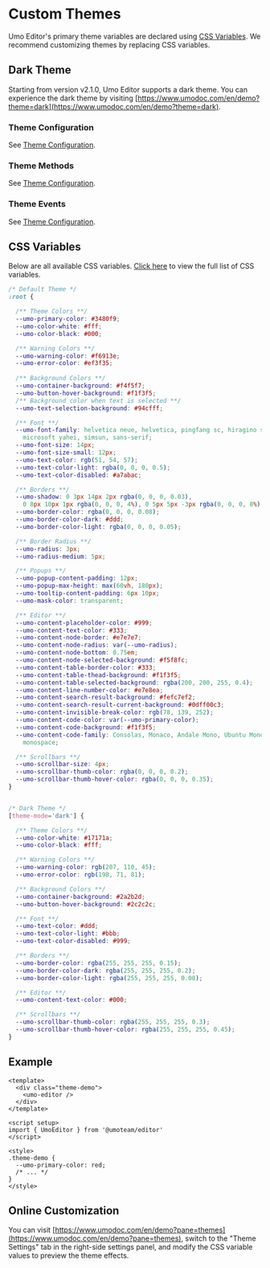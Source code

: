 # Custom Themes

Umo Editor's primary theme variables are declared using [CSS Variables](https://developer.mozilla.org/en-US/docs/Web/CSS/Using_CSS_custom_properties). We recommend customizing themes by replacing CSS variables.

## Dark Theme

Starting from version v2.1.0, Umo Editor supports a dark theme. You can experience the dark theme by visiting [https://www.umodoc.com/en/demo?theme=dark](https://www.umodoc.com/en/demo?theme=dark).

### Theme Configuration
See [Theme Configuration](./options/themes).

### Theme Methods
See [Theme Configuration](./methods#settheme).

### Theme Events
See [Theme Configuration](./events).

## CSS Variables

Below are all available CSS variables. [Click here](https://github.com/umodoc/editor/tree/main/src/assets/styles/_variables.less) to view the full list of CSS variables.

```css
/* Default Theme */
:root {

  /** Theme Colors **/
  --umo-primary-color: #3480f9;
  --umo-color-white: #fff;
  --umo-color-black: #000;

  /** Warning Colors **/
  --umo-warning-color: #f6913e;
  --umo-error-color: #ef3f35;
  
  /** Background Colors **/
  --umo-container-background: #f4f5f7;
  --umo-button-hover-background: #f1f3f5;
  /** Background color when text is selected **/
  --umo-text-selection-background: #94cfff;

  /** Font **/
  --umo-font-family: helvetica neue, helvetica, pingfang sc, hiragino sans gb,
    microsoft yahei, simsun, sans-serif;
  --umo-font-size: 14px;
  --umo-font-size-small: 12px;
  --umo-text-color: rgb(51, 54, 57);
  --umo-text-color-light: rgba(0, 0, 0, 0.5);
  --umo-text-color-disabled: #a7abac;

  /** Borders **/
  --umo-shadow: 0 3px 14px 2px rgba(0, 0, 0, 0.03),
    0 8px 10px 1px rgba(0, 0, 0, 4%), 0 5px 5px -3px rgba(0, 0, 0, 8%);
  --umo-border-color: rgba(0, 0, 0, 0.08);
  --umo-border-color-dark: #ddd;
  --umo-border-color-light: rgba(0, 0, 0, 0.05);

  /** Border Radius **/
  --umo-radius: 3px;
  --umo-radius-medium: 5px;

  /** Popups **/
  --umo-popup-content-padding: 12px;
  --umo-popup-max-height: max(60vh, 180px);
  --umo-tooltip-content-padding: 6px 10px;
  --umo-mask-color: transparent;

  /** Editor **/
  --umo-content-placeholder-color: #999;
  --umo-content-text-color: #333;
  --umo-content-node-border: #e7e7e7;
  --umo-content-node-radius: var(--umo-radius);
  --umo-content-node-bottom: 0.75em;
  --umo-content-node-selected-background: #f5f8fc;
  --umo-content-table-border-color: #333;
  --umo-content-table-thead-background: #f1f3f5;
  --umo-content-table-selected-background: rgba(200, 200, 255, 0.4);
  --umo-content-line-number-color: #e7e8ea;
  --umo-content-search-result-background: #fefc7ef2;
  --umo-content-search-result-current-background: #0dff00c3;
  --umo-content-invisible-break-color: rgb(78, 139, 252);
  --umo-content-code-color: var(--umo-primary-color);
  --umo-content-code-background: #f1f3f5;
  --umo-content-code-family: Consolas, Monaco, Andale Mono, Ubuntu Mono,
    monospace;

  /** Scrollbars **/
  --umo-scrollbar-size: 4px;
  --umo-scrollbar-thumb-color: rgba(0, 0, 0, 0.2);
  --umo-scrollbar-thumb-hover-color: rgba(0, 0, 0, 0.35);
}


/* Dark Theme */
[theme-mode='dark'] {

  /** Theme Colors **/
  --umo-color-white: #17171a;
  --umo-color-black: #fff;

  /** Warning Colors **/
  --umo-warning-color: rgb(207, 110, 45);
  --umo-error-color: rgb(198, 71, 81);

  /** Background Colors **/
  --umo-container-background: #2a2b2d;
  --umo-button-hover-background: #2c2c2c;

  /** Font **/
  --umo-text-color: #ddd;
  --umo-text-color-light: #bbb;
  --umo-text-color-disabled: #999;

  /** Borders **/
  --umo-border-color: rgba(255, 255, 255, 0.15);
  --umo-border-color-dark: rgba(255, 255, 255, 0.2);
  --umo-border-color-light: rgba(255, 255, 255, 0.08);

  /** Editor **/
  --umo-content-text-color: #000;

  /** Scrollbars **/
  --umo-scrollbar-thumb-color: rgba(255, 255, 255, 0.3);
  --umo-scrollbar-thumb-hover-color: rgba(255, 255, 255, 0.45);
}
```

## Example

```vue
<template>
  <div class="theme-demo">
    <umo-editor />
  </div>
</template>

<script setup>
import { UmoEditor } from '@umoteam/editor'
</script>

<style>
.theme-demo {
  --umo-primary-color: red;
  /* ... */
}
</style>
```

## Online Customization

You can visit [https://www.umodoc.com/en/demo?pane=themes](https://www.umodoc.com/en/demo?pane=themes), switch to the "Theme Settings" tab in the right-side settings panel, and modify the CSS variable values to preview the theme effects.
